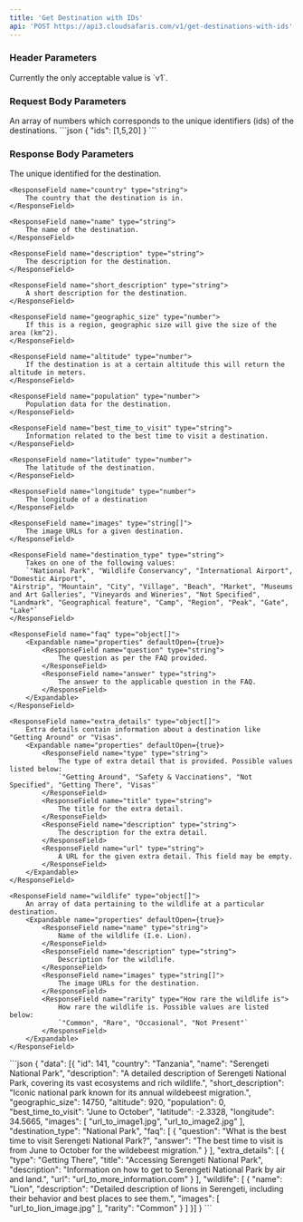 ```yaml
---
title: 'Get Destination with IDs'
api: 'POST https://api3.cloudsafaris.com/v1/get-destinations-with-ids'
---
```


### Header Parameters
<ParamField header="CloudSafaris-API-Version" type="string" default="v1">
  Currently the only acceptable value is `v1`.
</ParamField>

### Request Body Parameters

<ParamField body="ids" type="number[]" required>
  An array of numbers which corresponds to the unique identifiers (ids) of the destinations.
</ParamField>

<RequestExample>
  ```json
  {
    "ids": [1,5,20]
  }
```
</RequestExample>

### Response Body Parameters

<ResponseField name="data" type="object[]">
<Expandable name="properties" defaultOpen={true}>
    <ResponseField name="id" type="number">
        The unique identified for the destination.
    </ResponseField>

    <ResponseField name="country" type="string">
        The country that the destination is in.
    </ResponseField>

    <ResponseField name="name" type="string">
        The name of the destination.
    </ResponseField>

    <ResponseField name="description" type="string">
        The description for the destination.
    </ResponseField>

    <ResponseField name="short_description" type="string">
        A short description for the destination.
    </ResponseField>

    <ResponseField name="geographic_size" type="number">
        If this is a region, geographic size will give the size of the area (km^2).
    </ResponseField>

    <ResponseField name="altitude" type="number">
        If the destination is at a certain altitude this will return the altitude in meters.
    </ResponseField>

    <ResponseField name="population" type="number">
        Population data for the destination.
    </ResponseField>

    <ResponseField name="best_time_to_visit" type="string">
        Information related to the best time to visit a destination.
    </ResponseField>

    <ResponseField name="latitude" type="number">
        The latitude of the destination.    
    </ResponseField>

    <ResponseField name="longitude" type="number">
        The longitude of a destination
    </ResponseField>

    <ResponseField name="images" type="string[]">
        The image URLs for a given destination.
    </ResponseField>

    <ResponseField name="destination_type" type="string">
        Takes on one of the following values:
        `"National Park", "Wildlife Conservancy", "International Airport", "Domestic Airport",
    "Airstrip", "Mountain", "City", "Village", "Beach", "Market", "Museums and Art Galleries", "Vineyards and Wineries", "Not Specified", 
    "Landmark", "Geographical feature", "Camp", "Region", "Peak", "Gate", "Lake"`    
    </ResponseField>

    <ResponseField name="faq" type="object[]">
        <Expandable name="properties" defaultOpen={true}>
            <ResponseField name="question" type="string">
                The question as per the FAQ provided.
            </ResponseField>
            <ResponseField name="answer" type="string">
                The answer to the applicable question in the FAQ.
            </ResponseField>
        </Expandable>    
    </ResponseField>

    <ResponseField name="extra_details" type="object[]">
        Extra details contain information about a destination like "Getting Around" or "Visas".
        <Expandable name="properties" defaultOpen={true}>
            <ResponseField name="type" type="string">
                The type of extra detail that is provided. Possible values listed below:
                `"Getting Around", "Safety & Vaccinations", "Not Specified", "Getting There", "Visas"`
            </ResponseField>
            <ResponseField name="title" type="string">
                The title for the extra detail.
            </ResponseField>
            <ResponseField name="description" type="string">
                The description for the extra detail.
            </ResponseField>
            <ResponseField name="url" type="string">
                A URL for the given extra detail. This field may be empty.
            </ResponseField>
        </Expandable>
    </ResponseField>

    <ResponseField name="wildlife" type="object[]">
        An array of data pertaining to the wildlife at a particular destination.
        <Expandable name="properties" defaultOpen={true}>
            <ResponseField name="name" type="string">
                Name of the wildlife (I.e. Lion).
            </ResponseField>
            <ResponseField name="description" type="string">
                Description for the wildlife.
            </ResponseField>
            <ResponseField name="images" type="string[]">
                The image URLs for the destination.
            </ResponseField>
            <ResponseField name="rarity" type="How rare the wildlife is">
                How rare the wildlife is. Possible values are listed below:
                `"Common", "Rare", "Occasional", "Not Present"`
            </ResponseField>
        </Expandable>
    </ResponseField>

</Expandable>
</ResponseField>

<ResponseExample>
```json
{
    "data": [{
            "id": 141,
            "country": "Tanzania",
            "name": "Serengeti National Park",
            "description": "A detailed description of Serengeti National Park, covering its vast ecosystems and rich wildlife.",
            "short_description": "Iconic national park known for its annual wildebeest migration.",
            "geographic_size": 14750,
            "altitude": 920,
            "population": 0,
            "best_time_to_visit": "June to October",
            "latitude": -2.3328,
            "longitude": 34.5665,
            "images": [
                "url_to_image1.jpg",
                "url_to_image2.jpg"
            ],
            "destination_type": "National Park",
            "faq": [
                {
                "question": "What is the best time to visit Serengeti National Park?",
                "answer": "The best time to visit is from June to October for the wildebeest migration."
                }
            ],
            "extra_details": [
                {
                "type": "Getting There",
                "title": "Accessing Serengeti National Park",
                "description": "Information on how to get to Serengeti National Park by air and land.",
                "url": "url_to_more_information.com"
                }
            ],
            "wildlife": [
                {
                "name": "Lion",
                "description": "Detailed description of lions in Serengeti, including their behavior and best places to see them.",
                "images": [
                    "url_to_lion_image.jpg"
                ],
                "rarity": "Common"
                }
            ]
    }]
}
```
</ResponseExample>
